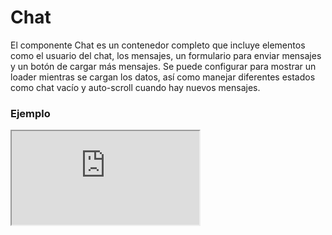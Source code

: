 
# Chat

El componente Chat es un contenedor completo que incluye elementos como el usuario del chat, los mensajes, un formulario para enviar mensajes y un botón de cargar más mensajes. Se puede configurar para mostrar un loader mientras se cargan los datos, así como manejar diferentes estados como chat vacío y auto-scroll cuando hay nuevos mensajes.

### Ejemplo

<Iframe minHeightIframe="80vh" src="https://fenextjs-component-storybook.vercel.app/iframe.html?args=&id=chat-chat--index&viewMode=story" />

### Importacion

Para importar el componente Chat, se puede hacer desde fenextjs

```tsx copy
import { Chat } from "fenextjs";
```

### Parametros

| Parametro | Tipo | Requerido | Default | Descripcion |
| --------- | ---- | --------- | ------- | ----------- |
| loader | boolean | no | false | Si el chat está en estado de carga, deshabilitando otras acciones mientras se cargan los datos. |
| useAccountOwner | boolean | no | false | Si se debe mostrar al dueño de la cuenta en el chat. |
| onScrollIfNewMessage | boolean | no | true | Si se debe hacer scroll automáticamente cuando hay un nuevo mensaje. |
| onActionAfterNewMessage | () =\> void | no |  | Función que se ejecuta después de recibir un nuevo mensaje. |
| empty | ReactNode | no | \<Text\>There is not messages yet\</Text\>\<Telegram /\> | Contenido que se mostrará si no hay mensajes en el chat. |
| chatUser | ChatUserProps \| ChatUserProps[] | sí |  | Información del usuario o usuarios del chat. |
| loaderChatUser | boolean | no | false | Si el usuario del chat está en estado de carga. |
| chatMessage | ChatMessageProps[] | sí |  | Lista de mensajes del chat. |
| loaderChatMessage | boolean | no | false | Si los mensajes del chat están en estado de carga. |
| chatFormSendMessage | ChatFormSendMessageProps | sí |  | Propiedades del formulario para enviar un mensaje en el chat. |
| loaderChatFormSendMessage | boolean | no | false | Si el formulario de enviar mensaje está en estado de carga. |
| useBtnLoadMoreMssages | boolean | no | false | Si se debe mostrar el botón para cargar más mensajes. |
| btnLoadMoreMessages | ButtonProps | no | \{ children: "Load more messages" \} | Propiedades para el botón de cargar más mensajes. |
| fullPage | boolean | no | true | Si el chat debe mostrarse en modo de página completa. |

### Storybook

Para ver el storybook del componente lo puede hacer con este [link](https://fenextjs-component-storybook.vercel.app/?path=/story/chat-chat--index)

### Usos

- Chat básico con mensajes

```tsx copy

<Chat 
    chatUser={[{ id: 1, name: "User1" }]}
    chatMessage={[{ id: 1, message: "Hello!" }, { id: 2, message: "How are you?" }]}
    chatFormSendMessage={{ onSubmit: (msg) => console.log(msg) }}
/>
            
```

- Chat vacío

```tsx copy
<Chat 
    chatUser={[{ id: 1, name: "User1" }]} 
    chatMessage={[]} 
    chatFormSendMessage={{ onSubmit: () => {} }}
/>
```

- Chat con botón de cargar más mensajes

```tsx copy

<Chat 
    chatUser={[{ id: 1, name: "User1" }]}
    chatMessage={[{ id: 1, message: "Hello!" }, { id: 2, message: "How are you?" }]}
    chatFormSendMessage={{ onSubmit: (msg) => console.log(msg) }}
    useBtnLoadMoreMssages={true}
/>
            
```

